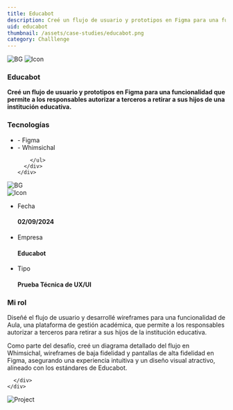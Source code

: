 ```yaml
---
title: Educabot
description: Creé un flujo de usuario y prototipos en Figma para una funcionalidad que permite a los responsables autorizar a terceros a retirar a sus hijos de una institución educativa.
uid: educabot
thumbnail: /assets/case-studies/educabot.png
category: Challlenge
---
```


<PortfolioHeader media="/assets/case-studies/educabot.png" />

<div className="container">
  <div data-aos="zoom-in">
    <div className="d-flex project-infos-wrap shadow-box mb-24">
      <img src="/assets/bg1.png" alt="BG" class="bg-img" />
      <img src="/assets/icons/icon2-2.png" alt="Icon" />
      <div className="project-details-info flex-1">
        <h3>Educabot</h3>
        <p>
          <b>
           Creé un flujo de usuario y prototipos en Figma para una funcionalidad que permite a los responsables autorizar a terceros a retirar a sus hijos de una institución educativa.
          </b>
        </p>
      </div>
      <div className="project-details-info flex-1">
        <h3>Tecnologías</h3>
        <ul>
          <li>- Figma</li>
          <li>- Whimsichal</li>
         
        </ul>
      </div>
    </div>
  </div>

   <div mb-24 data-aos="zoom-in">
    <div className="project-about-2 d-flex shadow-box mb-24">
      <img src="/assets/bg1.png" alt="BG" class="bg-img" />
      <div className="left-details">
        <img src="/assets/icons/icon3-2.png" alt="Icon" />
        <ul>
          <li>
            <p>Fecha</p>
            <h4>02/09/2024</h4>
          </li>
          <li>
            <p>Empresa</p>
            <h4>Educabot</h4>
          </li>
          <li>
            <p>Tipo</p>
            <h4>Prueba Técnica de UX/UI </h4>
          </li>
        </ul>
      </div>
      <div className="right-details">
        <h3>Mi rol</h3>
        <p>
         Diseñé el flujo de usuario y desarrollé wireframes para una funcionalidad de Aula, una plataforma de gestión académica, que permite a los responsables autorizar a terceros para retirar a sus hijos de la institución educativa. 
        </p>
        <p>
          Como parte del desafío, creé un diagrama detallado del flujo en Whimsichal, wireframes de baja fidelidad y pantallas de alta fidelidad en Figma, asegurando una experiencia intuitiva y un diseño visual atractivo, alineado con los estándares de Educabot.
        </p>
        
      </div>
    </div>
  </div>
  
 <div mb-24 data-aos="zoom-in">
    <img src="/assets/case-studies/Presentación.jpg" alt="Project" />

  </div>

 
</div>



<PortfolioFooter />
